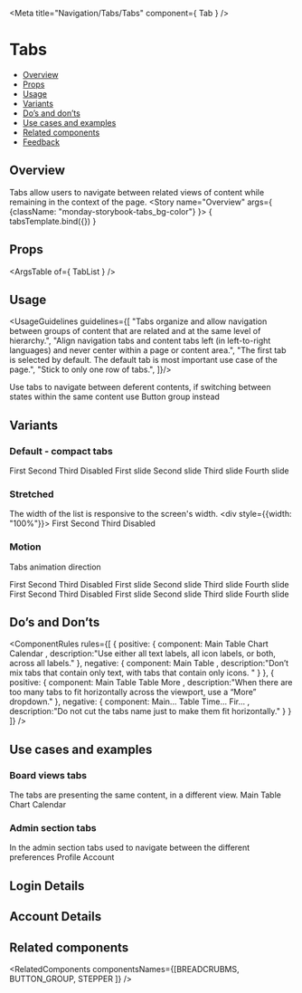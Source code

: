 
<Meta
  title="Navigation/Tabs/Tabs"
  component={ Tab }
/>

# Tabs
- [Overview](#overview)
- [Props](#props)
- [Usage](#usage)
- [Variants](#variants)
- [Do’s and don’ts](#dos-and-donts)
- [Use cases and examples](#use-cases-and-examples)
- [Related components](#related-components)
- [Feedback](#feedback)

## Overview
Tabs allow users to navigate between related views of content while remaining in the context of the page.
<Canvas>
  <Story name="Overview"
         args={ {className: "monday-storybook-tabs_bg-color"} }>
    { tabsTemplate.bind({}) }
  </Story>
</Canvas>

## Props
<ArgsTable of={ TabList } />

## Usage
<UsageGuidelines guidelines={[
  "Tabs organize and allow navigation between groups of content that are related and at the same level of hierarchy.",
  "Align navigation tabs and content tabs left (in left-to-right languages) and never center within a page or content area.",
  "The first tab is selected by default. The default tab is most important use case of the page.",
  "Stick to only one row of tabs.",
]}/>

<Tip>Use tabs to navigate between deferent contents, if switching between states within the same 
content use <Link href="/?path=/docs/buttons-buttongroup--overview" size={Link.sizes.SMALL} withoutSpacing>Button group</Link> instead</Tip>

## Variants
### Default - compact tabs
<Canvas>
  <Story name="Default">
    <TabsContext className="monday-storybook-tabs_bg-color">
      <TabList>
        <Tab>First</Tab>
        <Tab>Second</Tab>
        <Tab>Third</Tab>
        <Tab disabled>Disabled</Tab>
      </TabList>
      <TabPanels>
        <TabPanel>First slide</TabPanel>
        <TabPanel>Second slide</TabPanel>
        <TabPanel>Third slide</TabPanel>
        <TabPanel>Fourth slide</TabPanel>
      </TabPanels>
    </TabsContext>
  </Story>
</Canvas>

### Stretched
The width of the list is responsive to the screen's width.
<Canvas>
  <Story name="Stretched">
    <div style={{width: "100%"}}>
      <TabList tabType="stretched">
        <Tab>First</Tab>
        <Tab>Second</Tab>
        <Tab>Third</Tab>
        <Tab disabled>Disabled</Tab>
      </TabList>
    </div>
  </Story>
</Canvas>

### Motion
Tabs animation direction
<Canvas>
  <Story name="Motion">
    <div className="monday-storybook-tabs_column-wrapper">
      <TabsContext className="monday-storybook-tabs_bg-color">
        <TabList>
          <Tab>First</Tab>
          <Tab>Second</Tab>
          <Tab>Third</Tab>
          <Tab disabled>Disabled</Tab>
        </TabList>
        <TabPanels animationDirection="ltr">
          <TabPanel>First slide</TabPanel>
          <TabPanel>Second slide</TabPanel>
          <TabPanel>Third slide</TabPanel>
          <TabPanel>Fourth slide</TabPanel>
        </TabPanels>
      </TabsContext>
      <TabsContext className="monday-storybook-tabs_bg-color">
        <TabList>
          <Tab>First</Tab>
          <Tab>Second</Tab>
          <Tab>Third</Tab>
          <Tab disabled>Disabled</Tab>
        </TabList>
        <TabPanels>
          <TabPanel>First slide</TabPanel>
          <TabPanel>Second slide</TabPanel>
          <TabPanel>Third slide</TabPanel>
          <TabPanel>Fourth slide</TabPanel>
        </TabPanels>
      </TabsContext>
    </div>
  </Story>
</Canvas>

## Do’s and Don’ts
<ComponentRules
  rules={[
    {
      positive: {
        component:
          <DialogContentContainer className="monday-storybook-tabs_spacing">
            <TabList>
              <Tab icon={Table}>Main Table</Tab>
              <Tab icon={Chart}>Chart</Tab>
              <Tab icon={Calendar}>Calendar</Tab>
            </TabList>
          </DialogContentContainer>,
        description:"Use either all text labels, all icon labels, or both, across all labels."
      },
      negative: {
        component:
          <DialogContentContainer className="monday-storybook-tabs_spacing">
            <TabList>
              <Tab>Main Table</Tab>
              <Tab icon={Gantt}> </Tab>
            </TabList>
          </DialogContentContainer>,
        description:"Don’t mix tabs that contain only text, with tabs that contain only icons. "
      }
    },
    {
      positive: {
        component:
        <DialogContentContainer className="monday-storybook-tabs_spacing">
            <TabList>
              <Tab icon={NewTab}>Main Table</Tab>
              <Tab icon={Table}>Table</Tab>
              <Tab icon={NavigationChevronDown} iconSide="right">More</Tab>
            </TabList>
          </DialogContentContainer>,
        description:"When there are too many tabs to fit horizontally across the viewport, use a “More” dropdown."
      },
      negative: {
        component:
        <DialogContentContainer className="monday-storybook-tabs_spacing">
            <TabList>
              <Tab>Main...</Tab>
              <Tab>Table</Tab>
              <Tab>Time...</Tab>
              <Tab>Fir...</Tab>
            </TabList>
          </DialogContentContainer>,
        description:"Do not cut the tabs name just to make them fit horizontally."
      }
    }
  ]}
/>

## Use cases and examples
### Board views tabs
The tabs are presenting the same content, in a different view. 
<Canvas>
  <Story name="Board views tabs">
    <TabList>
      <Tab icon={Table}>Main Table</Tab>
      <Tab icon={Chart}>Chart</Tab>
      <Tab icon={Calendar}>Calendar</Tab>
    </TabList>
  </Story>
</Canvas>

### Admin section tabs 
In the admin section tabs used to navigate between the different preferences
<Canvas>
  <Story name="Admin section tabs">
    <TabsContext className="monday-storybook-tabs_wrapper">
      <TabList>
        <Tab>Profile</Tab>
        <Tab>Account</Tab>
      </TabList>
      <TabPanels>
        <TabPanel>
          <h2>Login Details</h2>
          <TextField title="Profile Name" size={TextField.sizes.MEDIUM} placeholder="Profile Name" />
        </TabPanel>
        <TabPanel>
          <h2>Account Details</h2>
          <TextField title="Account Name" size={TextField.sizes.MEDIUM} placeholder="Account Name" />
        </TabPanel>
      </TabPanels>
    </TabsContext>
  </Story>
</Canvas>

## Related components
<RelatedComponents componentsNames={[BREADCRUBMS, BUTTON_GROUP, STEPPER ]} />
